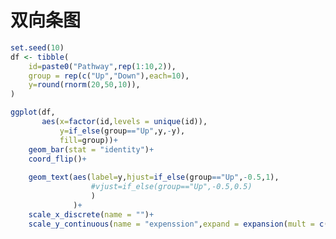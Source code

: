 # 双向条图

```r
set.seed(10)
df <- tibble(
    id=paste0("Pathway",rep(1:10,2)),
    group = rep(c("Up","Down"),each=10),
    y=round(rnorm(20,50,10)),
)
```

```r
ggplot(df,
       aes(x=factor(id,levels = unique(id)),
           y=if_else(group=="Up",y,-y),
           fill=group))+
    geom_bar(stat = "identity")+
    coord_flip()+
    
    geom_text(aes(label=y,hjust=if_else(group=="Up",-0.5,1),
                  #vjust=if_else(group=="Up",-0.5,0.5)
                  )
              )+
    scale_x_discrete(name = "")+
    scale_y_continuous(name = "expenssion",expand = expansion(mult = c(0.1,0.1)))
```
